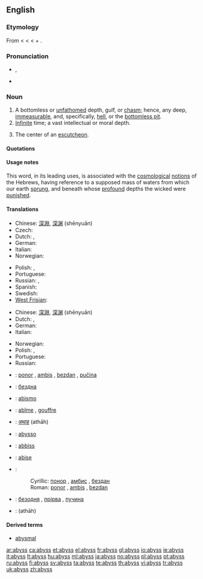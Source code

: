 {{wikipedia}}
==English==

===Etymology===
From {{etyl|enm}} {{term|abissus|lang=enm}} < {{etyl|la}} {{term|abyssus||a bottomless gulf|lang=la}} < {{etyl|grc}} {{term|sc=polytonic|ἄβυσσος||tr=abyssos|bottomless|lang=grc}} < {{term|sc=polytonic|ἀ-||tr=a-|not|lang=grc}}+ {{term|sc=polytonic|βυσσός||tr=bysso|depth|lang=grc}}.

===Pronunciation===
* {{enPR|ə-bĭs'}}, {{IPA|/əˈbɪs/}} {{SAMPA|/@"bIs/}}
* {{audio|en-us-abyss.ogg|Audio (US)}}

===Noun===
{{en-noun|es}}

# A bottomless or [[unfathomed]] depth, gulf, or [[chasm]]; hence, any deep, [[immeasurable]], and, specifically, [[hell]], or the [[bottomless pit]].
# [[infinite|Infinite]] time; a vast intellectual or moral depth.
# {{heraldry}} The center of an [[escutcheon]].

====Quotations====
{{seeCites}}

====Usage notes====
This word, in its leading uses, is associated with the [[cosmological]] [[notions]] of the Hebrews, having reference to a supposed {{term|illimitable}} mass of waters from which our earth [[sprung]], and beneath whose [[profound]] depths the wicked were [[punished]].

====Translations====
{{trans-top|a bottomless or unfathomed depth}}
* Chinese: [[深淵]], [[深渊]] (shēnyuān)
* Czech: {{t-|cs|propast|f}}
* Dutch: {{t+|nl|afgrond|m}}, {{t+|nl|ravijn|n}}
* German: {{t+|de|Abgrund|m}}
* Italian: {{t+|it|abisso|m}}
* Norwegian: {{t+|no|avgrunn|m}}
{{trans-mid}}
* Polish: {{t+|pl|otchłań|f}}, {{t|pl|przepaść|f}}
* Portuguese: {{t+|pt|abismo|m}}
* Russian: {{t+|ru|бездна|f|tr=bézdna|sc=Cyrl}}, {{t+|ru|пучина|f|tr=pučína|sc=Cyrl}} {{qualifier|sea}}
* Spanish: {{t+|es|abismo|m}}
* Swedish: {{t|sv|avgrund}}
* [[West Frisian]]: {{t+|fy|ôfgrûn|c|xs=West Frisian}}
{{trans-bottom}}

{{trans-top|infinite time; a vast intellectual or moral depth}}
* Chinese: [[深淵]], [[深渊]] (shēnyuān)
* Dutch: {{t+|nl|afgrond|m}}, {{t+|nl|kloof|m|f}}
* German: {{t+|de|Abgrund|m}}
* Italian: {{t+|it|abisso|m}}
{{trans-mid}}
* Norwegian: {{t+|no|avgrunn|m}}
* Polish: {{t+|pl|otchłań|f}}, {{t|pl|przepaść|f}}
* Portuguese: {{t+|pt|abismo|m}}
* Russian: {{t+|ru|бездна|f|tr=bézdna|sc=Cyrl}}
{{trans-bottom}}

{{checktrans-top}}
* {{ttbc|Bosnian}}: [[ponor]] {{m}}, [[ambis]] {{m}}, [[bezdan]] {{m}}, [[pučina]] {{f}}
* {{ttbc|Bulgarian}}: [[бездна]] {{f}}
* {{ttbc|Esperanto}}: [[abismo]]
* {{ttbc|French}}: [[abîme]] {{m}}, [[gouffre]] {{m}}
* {{ttbc|Hindi}}: [[अथाह]] (athāh) {{m}}
* {{ttbc|Interlingua}}: [[abysso]]
{{trans-mid}}
* {{ttbc|Maltese}}: [[abbiss]] {{f}}
* {{ttbc|Novial}}: [[abise]]
* {{ttbc|Serbian}}:
*: Cyrillic: [[понор]] {{m}}, [[амбис]] {{m}}, [[бездан]] {{m}}
*: Roman: [[ponor]] {{m}}, [[ambis]] {{m}}, [[bezdan]] {{m}}
* {{ttbc|Ukrainian}}: [[безодня]] {{f}}, [[прірва]] {{f}}, [[пучина]] {{f}}
* {{ttbc|Urdu}}: {{ur-Arab|[[اتھاہ]]}} (athāh) {{m}}
{{trans-bottom}}

====Derived terms====
* [[abysmal]]

[[ar:abyss]]
[[ca:abyss]]
[[et:abyss]]
[[el:abyss]]
[[fr:abyss]]
[[gl:abyss]]
[[io:abyss]]
[[ie:abyss]]
[[it:abyss]]
[[lt:abyss]]
[[hu:abyss]]
[[ml:abyss]]
[[ja:abyss]]
[[no:abyss]]
[[pl:abyss]]
[[pt:abyss]]
[[ru:abyss]]
[[fi:abyss]]
[[sv:abyss]]
[[ta:abyss]]
[[te:abyss]]
[[th:abyss]]
[[vi:abyss]]
[[tr:abyss]]
[[uk:abyss]]
[[zh:abyss]]